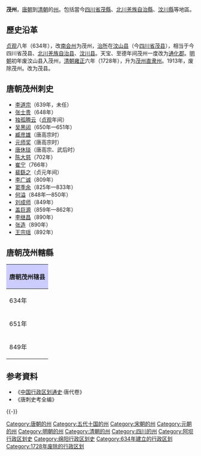 '''茂州'''，[[唐朝|唐朝]]到[[清朝|清朝]]的[[州|州]]。包括當今[[四川省|四川省]][[茂縣|茂縣]]、[[北川|北川]][[羌族|羌族]][[自治縣|自治縣]]、[[汶川縣|汶川縣]]等地區。

==歷史沿革==
[[貞觀_(唐朝)|贞观]]八年（634年），改[[南会州|南会州]]为茂州，[[治所|治所]]在[[汶山县|汶山县]]（今[[四川省|四川省]][[茂县|茂县]]），相当于今四川省茂县、[[北川羌族自治县|北川羌族自治县]]、[[汶川县|汶川县]]。天宝、至德年间茂州一度改为[[通化郡|通化郡]]。[[明朝|明朝]]初年废汶山县入茂州，[[清朝|清朝]][[雍正|雍正]]六年（1728年），升为[[茂州直隶州|茂州直隶州]]。1913年，废除茂州。改为茂县。

==唐朝茂州刺史==
*[[李道宗|李道宗]]（639年，未任）
*[[张士贵|张士贵]]（648年）
*[[独孤腾云|独孤腾云]]（[[贞观_(唐朝)|贞观]]年间）
*[[吴黑闼|吴黑闼]]（650年—651年）
*[[臧彦雄|臧彦雄]]（唐高宗时）
*[[元师奖|元师奖]]（唐高宗时）
*[[唐休琰|唐休琰]]（唐高宗、武后时）
*[[陈大慈|陈大慈]]（702年）
*[[崔宁|崔宁]]（766年）
*[[裴繇之|裴繇之]]（贞元年间）
*[[李广诚|李广诚]]（809年）
*[[窦季余|窦季余]]（825年—833年）
*[[何溢|何溢]]（848年—850年）
*[[刘成师|刘成师]]（849年）
*[[盖巨源|盖巨源]]（859年—862年）
*[[李继昌|李继昌]]（890年）
*[[张造|张造]]（890年）
*[[王宗瑶|王宗瑶]]（892年）

==唐朝茂州轄縣==
{| align=center class="wikitable" style="width:600px; text-align:center"
|-
!colspan="2" style="background:#ccccff"|'''唐朝茂州辖县'''
|-
|634年||[[汶山县|汶山县]]、[[北川县|北川县]]、[[汶川县|汶川县]]、[[通化县|通化县]]、[[石泉县|石泉县]]（今四川省北川县[[禹里乡|禹里乡]]治城村）
|-
|651年||[[汶山县|汶山县]]、[[汶川县|汶川县]]、[[通化县|通化县]]、[[石泉县|石泉县]]（废除[[北川县|北川县]]）
|-
|849年||[[汶山县|汶山县]]、[[汶川县|汶川县]]、[[石泉县|石泉县]]（[[通化县|通化县]]改属维州）
|}

== 参考資料 ==
{{refbegin}}
* 《[[中国行政区划通史|中国行政区划通史]]·唐代卷》
* 《唐刺史考全编》
{{refend}}
{{-}}
{{唐朝行政區劃|nocat|state=collapsed}}
{{五代行政區劃|nocat|state=collapsed}}
{{十國行政區劃|nocat|state=collapsed}}
{{北宋行政区划|nocat|state=collapsed}}
{{南宋行政区划|nocat|state=collapsed}}

[[Category:唐朝的州|Category:唐朝的州]]
[[Category:五代十国的州|Category:五代十国的州]]
[[Category:宋朝的州|Category:宋朝的州]]
[[Category:元朝的州|Category:元朝的州]]
[[Category:明朝的州|Category:明朝的州]]
[[Category:清朝的州|Category:清朝的州]]
[[Category:四川的州|Category:四川的州]]
[[Category:阿坝行政区划史|Category:阿坝行政区划史]]
[[Category:绵阳行政区划史|Category:绵阳行政区划史]]
[[Category:634年建立的行政区划|Category:634年建立的行政区划]]
[[Category:1728年废除的行政区划|Category:1728年废除的行政区划]]